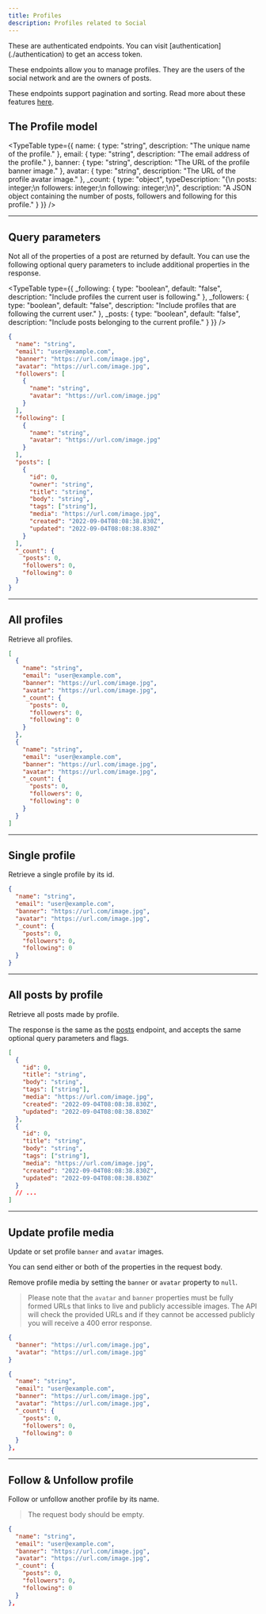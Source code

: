 ```yaml
---
title: Profiles
description: Profiles related to Social
---
```



<Callout variant="warning">
  These are authenticated endpoints. You can visit [authentication](./authentication) to get an access token.
</Callout>

These endpoints allow you to manage profiles. They are the users of the social network and are the owners of posts.

These endpoints support pagination and sorting. Read more about these features [here](../pagination-sorting).

## The Profile model

<TypeTable
  type={{
    name: { type: "string", description: "The unique name of the profile." },
    email: { type: "string", description: "The email address of the profile." },
    banner: { type: "string", description: "The URL of the profile banner image." },
    avatar: { type: "string", description: "The URL of the profile avatar image." },
    _count: {
      type: "object",
      typeDescription: "{\n  posts: integer;\n  followers: integer;\n  following: integer;\n}",
      description: "A JSON object containing the number of posts, followers and following for this profile."
    }
  }}
/>

<Hr />

## Query parameters

Not all of the properties of a post are returned by default. You can use the following optional query parameters to include additional properties in the response.

<TypeTable
  type={{
    _following: { type: "boolean", default: "false", description: "Include profiles the current user is following." },
    _followers: {
      type: "boolean",
      default: "false",
      description: "Include profiles that are following the current user."
    },
    _posts: { type: "boolean", default: "false", description: "Include posts belonging to the current profile." }
  }}
/>

```json title="Example with all optional query parameters"
{
  "name": "string",
  "email": "user@example.com",
  "banner": "https://url.com/image.jpg",
  "avatar": "https://url.com/image.jpg",
  "followers": [
    {
      "name": "string",
      "avatar": "https://url.com/image.jpg"
    }
  ],
  "following": [
    {
      "name": "string",
      "avatar": "https://url.com/image.jpg"
    }
  ],
  "posts": [
    {
      "id": 0,
      "owner": "string",
      "title": "string",
      "body": "string",
      "tags": ["string"],
      "media": "https://url.com/image.jpg",
      "created": "2022-09-04T08:08:38.830Z",
      "updated": "2022-09-04T08:08:38.830Z"
    }
  ],
  "_count": {
    "posts": 0,
    "followers": 0,
    "following": 0
  }
}
```

<Hr />

## All profiles

<EndpointDetails path="/social/profiles" />

Retrieve all profiles.

```json title="Response"
[
  {
    "name": "string",
    "email": "user@example.com",
    "banner": "https://url.com/image.jpg",
    "avatar": "https://url.com/image.jpg",
    "_count": {
      "posts": 0,
      "followers": 0,
      "following": 0
    }
  },
  {
    "name": "string",
    "email": "user@example.com",
    "banner": "https://url.com/image.jpg",
    "avatar": "https://url.com/image.jpg",
    "_count": {
      "posts": 0,
      "followers": 0,
      "following": 0
    }
  }
]
```

<Hr />

## Single profile

<EndpointDetails path="/social/profiles/<name>" />

Retrieve a single profile by its id.

```json title="Response"
{
  "name": "string",
  "email": "user@example.com",
  "banner": "https://url.com/image.jpg",
  "avatar": "https://url.com/image.jpg",
  "_count": {
    "posts": 0,
    "followers": 0,
    "following": 0
  }
}
```

<Hr />

## All posts by profile

<EndpointDetails path="/social/profiles/<name>/posts" />

Retrieve all posts made by profile.

The response is the same as the [posts](./posts#all-posts) endpoint, and accepts the same optional query parameters and flags.

```json title="Response"
[
  {
    "id": 0,
    "title": "string",
    "body": "string",
    "tags": ["string"],
    "media": "https://url.com/image.jpg",
    "created": "2022-09-04T08:08:38.830Z",
    "updated": "2022-09-04T08:08:38.830Z"
  },
  {
    "id": 0,
    "title": "string",
    "body": "string",
    "tags": ["string"],
    "media": "https://url.com/image.jpg",
    "created": "2022-09-04T08:08:38.830Z",
    "updated": "2022-09-04T08:08:38.830Z"
  }
  // ...
]
```

<Hr />

## Update profile media

<EndpointDetails method="PUT" path="/social/profiles/<name>/media" />

Update or set profile `banner` and `avatar` images.

You can send either or both of the properties in the request body.

Remove profile media by setting the `banner` or `avatar` property to `null`.

> Please note that the `avatar` and `banner` properties must be fully formed URLs that links to live and publicly accessible images. The API will check the provided URLs and if they cannot be accessed publicly you will receive a 400 error response.

```json title="Request"
{
  "banner": "https://url.com/image.jpg",
  "avatar": "https://url.com/image.jpg"
}
```

```json title="Response"
{
  "name": "string",
  "email": "user@example.com",
  "banner": "https://url.com/image.jpg",
  "avatar": "https://url.com/image.jpg",
  "_count": {
    "posts": 0,
    "followers": 0,
    "following": 0
  }
},
```

<Hr />

## Follow & Unfollow profile

<EndpointDetails method="PUT" path="/social/profiles/<name>/follow" />
<EndpointDetails method="PUT" path="/social/profiles/<name>/unfollow" />

Follow or unfollow another profile by its name.

> The request body should be empty.

```json title="Response"
{
  "name": "string",
  "email": "user@example.com",
  "banner": "https://url.com/image.jpg",
  "avatar": "https://url.com/image.jpg",
  "_count": {
    "posts": 0,
    "followers": 0,
    "following": 0
  }
},
```
